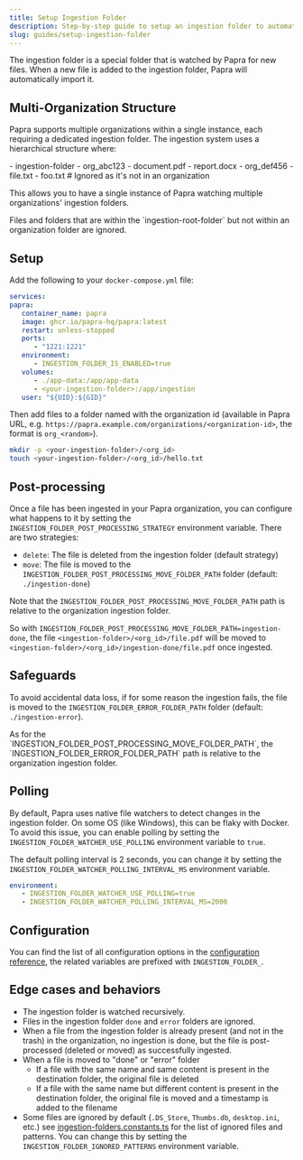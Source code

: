 ```yaml
---
title: Setup Ingestion Folder
description: Step-by-step guide to setup an ingestion folder to automatically ingest documents into your Papra instance.
slug: guides/setup-ingestion-folder
---
```


The ingestion folder is a special folder that is watched by Papra for new files. When a new file is added to the ingestion folder, Papra will automatically import it.

## Multi-Organization Structure

Papra supports multiple organizations within a single instance, each requiring a dedicated ingestion folder. The ingestion system uses a hierarchical structure where:

<FileTree>
- ingestion-folder
  - org_abc123
    - document.pdf
    - report.docx
  - org_def456
    - file.txt
  - foo.txt # Ignored as it's not in an organization 
</FileTree>


This allows you to have a single instance of Papra watching multiple organizations' ingestion folders.

<Aside>
Files and folders that are within the `ingestion-root-folder` but not within an organization folder are ignored.
</Aside>

## Setup

Add the following to your `docker-compose.yml` file:

```yaml title="docker-compose.yml" ins={9,12}
services:
papra:
   container_name: papra
   image: ghcr.io/papra-hq/papra:latest
   restart: unless-stopped
   ports:
      - "1221:1221"
   environment:
      - INGESTION_FOLDER_IS_ENABLED=true
   volumes:
      - ./app-data:/app/app-data
      - <your-ingestion-folder>:/app/ingestion
   user: "${UID}:${GID}"
```

Then add files to a folder named with the organization id (available in Papra URL, e.g. `https://papra.example.com/organizations/<organization-id>`, the format is `org_<random>`).

```bash
mkdir -p <your-ingestion-folder>/<org_id>
touch <your-ingestion-folder>/<org_id>/hello.txt
```

## Post-processing

Once a file has been ingested in your Papra organization, you can configure what happens to it by setting the `INGESTION_FOLDER_POST_PROCESSING_STRATEGY` environment variable. There are two strategies:

- `delete`: The file is deleted from the ingestion folder (default strategy)
- `move`: The file is moved to the `INGESTION_FOLDER_POST_PROCESSING_MOVE_FOLDER_PATH` folder (default: `./ingestion-done`)

Note that the `INGESTION_FOLDER_POST_PROCESSING_MOVE_FOLDER_PATH` path is relative to the organization ingestion folder.

So with `INGESTION_FOLDER_POST_PROCESSING_MOVE_FOLDER_PATH=ingestion-done`, the file `<ingestion-folder>/<org_id>/file.pdf` will be moved to `<ingestion-folder>/<org_id>/ingestion-done/file.pdf` once ingested.

## Safeguards

To avoid accidental data loss, if for some reason the ingestion fails, the file is moved to the `INGESTION_FOLDER_ERROR_FOLDER_PATH` folder (default: `./ingestion-error`).

<Aside>
As for the `INGESTION_FOLDER_POST_PROCESSING_MOVE_FOLDER_PATH`, the `INGESTION_FOLDER_ERROR_FOLDER_PATH` path is relative to the organization ingestion folder.
</Aside>

## Polling

By default, Papra uses native file watchers to detect changes in the ingestion folder. On some OS (like Windows), this can be flaky with Docker. To avoid this issue, you can enable polling by setting the `INGESTION_FOLDER_WATCHER_USE_POLLING` environment variable to `true`.

The default polling interval is 2 seconds, you can change it by setting the `INGESTION_FOLDER_WATCHER_POLLING_INTERVAL_MS` environment variable.


```yaml title="docker-compose.yml" ins={2-3}
environment:
   - INGESTION_FOLDER_WATCHER_USE_POLLING=true
   - INGESTION_FOLDER_WATCHER_POLLING_INTERVAL_MS=2000
```

## Configuration

You can find the list of all configuration options in the [configuration reference](/docs/configuration-reference), the related variables are prefixed with `INGESTION_FOLDER_`.


## Edge cases and behaviors

- The ingestion folder is watched recursively.
- Files in the ingestion folder `done` and `error` folders are ignored.
- When a file from the ingestion folder is already present (and not in the trash) in the organization, no ingestion is done, but the file is post-processed (deleted or moved) as successfully ingested.
- When a file is moved to "done" or "error" folder
   - If a file with the same name and same content is present in the destination folder, the original file is deleted
   - If a file with the same name but different content is present in the destination folder, the original file is moved and a timestamp is added to the filename
- Some files are ignored by default (`.DS_Store`, `Thumbs.db`, `desktop.ini`, etc.) see [ingestion-folders.constants.ts](https://github.com/papra-hq/papra/blob/main/apps/papra-server/src/modules/ingestion-folders/ingestion-folders.constants.ts) for the list of ignored files and patterns. You can change this by setting the `INGESTION_FOLDER_IGNORED_PATTERNS` environment variable.